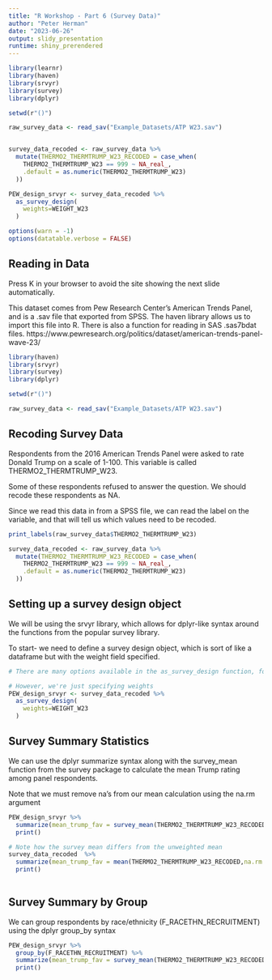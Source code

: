 ---
title: "R Workshop - Part 6 (Survey Data)"
author: "Peter Herman"
date: "2023-06-26"
output: slidy_presentation
runtime: shiny_prerendered
---

```{r setup, include=FALSE}

library(learnr)
library(haven)
library(srvyr)
library(survey)
library(dplyr)

setwd(r"()")

raw_survey_data <- read_sav("Example_Datasets/ATP W23.sav")


survey_data_recoded <- raw_survey_data %>%
  mutate(THERMO2_THERMTRUMP_W23_RECODED = case_when(
    THERMO2_THERMTRUMP_W23 == 999 ~ NA_real_,
    .default = as.numeric(THERMO2_THERMTRUMP_W23)
  ))

PEW_design_srvyr <- survey_data_recoded %>%
  as_survey_design(
    weights=WEIGHT_W23
  )

options(warn = -1)
options(datatable.verbose = FALSE)

```

## Reading in Data

Press K in your browser to avoid the site showing the next slide automatically.

This dataset comes from Pew Research Center’s American Trends Panel, and is a .sav file that exported from SPSS. The haven library allows us to import this file into R. There is also a function for reading in SAS .sas7bdat files. 
https://www.pewresearch.org/politics/dataset/american-trends-panel-wave-23/ 


```{r E1, exercise=TRUE, exercise.eval=FALSE, fig.height=5.5, echo=FALSE,message=FALSE}

library(haven)
library(srvyr)
library(survey)
library(dplyr)

setwd(r"()")

raw_survey_data <- read_sav("Example_Datasets/ATP W23.sav")


```

## Recoding Survey Data

Respondents from the 2016 American Trends Panel were asked to rate Donald Trump on a scale of 1-100. This variable is called THERMO2_THERMTRUMP_W23.

Some of these respondents refused to answer the question. We should recode these respondents as NA.

Since we read this data in from a SPSS file, we can read the label on the variable, and that will tell us which values need to be recoded. 

```{r E2, exercise=TRUE, exercise.eval=FALSE, fig.height=5.5, echo=FALSE,message=FALSE}

print_labels(raw_survey_data$THERMO2_THERMTRUMP_W23)

survey_data_recoded <- raw_survey_data %>%
  mutate(THERMO2_THERMTRUMP_W23_RECODED = case_when(
    THERMO2_THERMTRUMP_W23 == 999 ~ NA_real_,
    .default = as.numeric(THERMO2_THERMTRUMP_W23)
  ))

```

## Setting up a survey design object

We will be using the srvyr library, which allows for dplyr-like syntax around the functions from the popular survey library. 

To start- we need to define a survey design object, which is sort of like a dataframe but with the weight field specified.

```{r E3, exercise=TRUE, exercise.eval=FALSE, fig.height=5.5,message=FALSE}

# There are many options available in the as_survey_design function, for strata, clusters, sampling probabilities etc

# However, we're just specifying weights
PEW_design_srvyr <- survey_data_recoded %>%
  as_survey_design(
    weights=WEIGHT_W23
  )

```

## Survey Summary Statistics 

We can use the dplyr summarize syntax along with the survey_mean function from the survey package to calculate the mean Trump rating among panel respondents.

Note that we must remove na's from our mean calculation using the na.rm argument

```{r E4, exercise=TRUE, exercise.eval=FALSE, fig.height=5.5,message=FALSE}

PEW_design_srvyr %>%
  summarize(mean_trump_fav = survey_mean(THERMO2_THERMTRUMP_W23_RECODED,na.rm = TRUE)) %>%
  print()

# Note how the survey mean differs from the unweighted mean
survey_data_recoded  %>%
  summarize(mean_trump_fav = mean(THERMO2_THERMTRUMP_W23_RECODED,na.rm = TRUE)) %>%
  print()
  
```

## Survey Summary by Group 

We can group respondents by race/ethnicity (F_RACETHN_RECRUITMENT) using the dplyr group_by syntax

```{r E5, exercise=TRUE, exercise.eval=FALSE, fig.height=5.5,message=FALSE}

PEW_design_srvyr %>%
  group_by(F_RACETHN_RECRUITMENT) %>%
  summarize(mean_trump_fav = survey_mean(THERMO2_THERMTRUMP_W23_RECODED,na.rm = TRUE)) %>%
  print()

```




